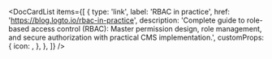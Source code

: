 
<DocCardList
  items={[
    {
      type: 'link',
      label: 'RBAC in practice',
      href: 'https://blog.logto.io/rbac-in-practice',
      description:
        'Complete guide to role-based access control (RBAC): Master permission design, role management, and secure authorization with practical CMS implementation.',
      customProps: {
        icon: <AuthorizationIcon />,
      },
    },
  ]}
/>
